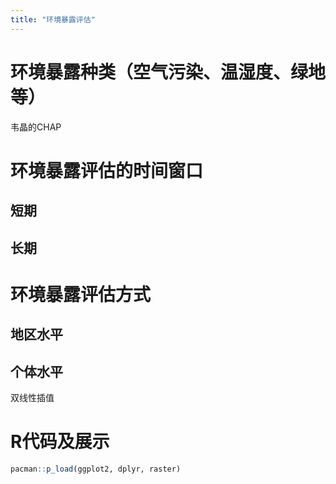 ---
title: "环境暴露评估"
---

# 环境暴露种类（空气污染、温湿度、绿地等）

韦晶的CHAP []()

# 环境暴露评估的时间窗口

## 短期

## 长期


# 环境暴露评估方式

## 地区水平



## 个体水平

双线性插值



# R代码及展示

```{r}
pacman::p_load(ggplot2, dplyr, raster)


```


